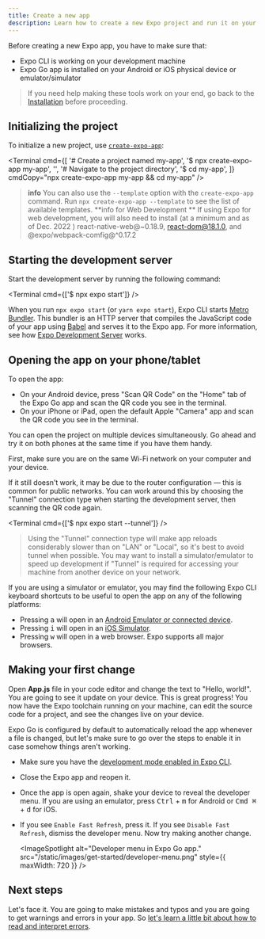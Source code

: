 ```yaml
---
title: Create a new app
description: Learn how to create a new Expo project and run it on your device.
---
```



Before creating a new Expo app, you have to make sure that:

- Expo CLI is working on your development machine
- Expo Go app is installed on your Android or iOS physical device or emulator/simulator

> If you need help making these tools work on your end, go back to the [Installation](/get-started/installation) before proceeding.

## Initializing the project

To initialize a new project, use [`create-expo-app`](/workflow/glossary-of-terms/#create-expo-app):

<Terminal
  cmd={[
    '# Create a project named my-app',
    '$ npx create-expo-app my-app',
    '',
    '# Navigate to the project directory',
    '$ cd my-app',
  ]}
  cmdCopy="npx create-expo-app my-app && cd my-app"
/>

> **info** You can also use the `--template` option with the `create-expo-app` command. Run `npx create-expo-app --template` to see the list of available templates.
> **info for Web Development ** If using Expo for web development, you will also need to install (at a minimum and as of Dec. 2022 ) react-native-web@~0.18.9, react-dom@18.1.0, and @expo/webpack-comfig@^0.17.2

## Starting the development server

Start the development server by running the following command:

<Terminal cmd={['$ npx expo start']} />

When you run `npx expo start` (or `yarn expo start`), Expo CLI starts [Metro Bundler](/guides/customizing-metro). This bundler is an HTTP server that compiles the JavaScript code of your app using [Babel](https://babeljs.io/) and serves it to the Expo app. For more information, see how [Expo Development Server](/workflow/expo-cli#develop) works.

## Opening the app on your phone/tablet

To open the app:

- On your Android device, press "Scan QR Code" on the "Home" tab of the Expo Go app and scan the QR code you see in the terminal.
- On your iPhone or iPad, open the default Apple "Camera" app and scan the QR code you see in the terminal.

You can open the project on multiple devices simultaneously. Go ahead and try it on both phones at the same time if you have them handy.

<Collapsible summary="Is the app not loading on your device?">

First, make sure you are on the same Wi-Fi network on your computer and your device.

If it still doesn't work, it may be due to the router configuration &mdash; this is common for public networks. You can work around this by choosing the "Tunnel" connection type when starting the development server, then scanning the QR code again.

<Terminal cmd={['$ npx expo start --tunnel']} />

> Using the "Tunnel" connection type will make app reloads considerably slower than on "LAN" or "Local", so it's best to avoid tunnel when possible. You may want to install a simulator/emulator to speed up development if "Tunnel" is required for accessing your machine from another device on your network.

</Collapsible>

<Collapsible summary="Using a simulator or emulator?">

If you are using a simulator or emulator, you may find the following Expo CLI keyboard shortcuts to be useful to open the app on any of the following platforms:

- Pressing <kbd>a</kbd> will open in an [Android Emulator or connected device](/workflow/android-studio-emulator).
- Pressing <kbd>i</kbd> will open in an [iOS Simulator](/workflow/ios-simulator).
- Pressing <kbd>w</kbd> will open in a web browser. Expo supports all major browsers.

</Collapsible>

## Making your first change

Open **App.js** file in your code editor and change the text to "Hello, world!". You are going to see it update on your device. This is great progress! You now have the Expo toolchain running on your machine, can edit the source code for a project, and see the changes live on your device.

<Collapsible summary="Are the changes not showing up on your device?">

Expo Go is configured by default to automatically reload the app whenever a file is changed, but let's make sure to go over the steps to enable it in case somehow things aren't working.

- Make sure you have the [development mode enabled in Expo CLI](/workflow/development-mode#development-mode).
- Close the Expo app and reopen it.
- Once the app is open again, shake your device to reveal the developer menu. If you are using an emulator, press <kbd>Ctrl</kbd> + <kbd>m</kbd> for Android or <kbd>Cmd ⌘</kbd> + <kbd>d</kbd> for iOS.
- If you see `Enable Fast Refresh`, press it. If you see `Disable Fast Refresh`, dismiss the developer menu. Now try making another change.

  <ImageSpotlight
    alt="Developer menu in Expo Go app."
    src="/static/images/get-started/developer-menu.png"
    style={{ maxWidth: 720 }}
  />

</Collapsible>

## Next steps

Let's face it. You are going to make mistakes and typos and you are going to get warnings and errors in your app. So [let's learn a little bit about how to read and interpret errors](/get-started/errors).
